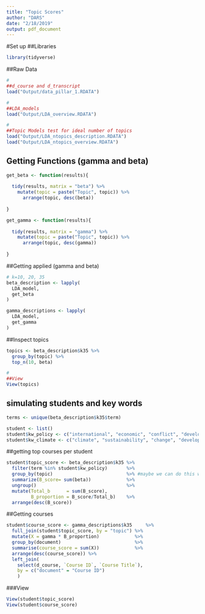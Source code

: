 ```yaml
---
title: "Topic Scores"
author: "DARS"
date: "2/18/2019"
output: pdf_document
---
```

#Set up
##Libraries
```r
library(tidyverse)
```
##Raw Data
```r
#
##d_course and d_transcript
load("Output/data_pillar_1.RDATA")

#
##LDA_models
load("Output/LDA_overview.RDATA")

#
##Topic Models test for ideal number of topics
load("Output/LDA_ntopics_description.RDATA")
load("Output/LDA_ntopics_overview.RDATA")

```

## Getting Functions (gamma and beta) 
```r
get_beta <- function(results){
  
  tidy(results, matrix = "beta") %>%
    mutate(topic = paste("Topic", topic)) %>%
      arrange(topic, desc(beta))
  
}

get_gamma <- function(results){
  
  tidy(results, matrix = "gamma") %>%
    mutate(topic = paste("Topic", topic)) %>%
      arrange(topic, desc(gamma))
  
}

```

##Getting applied (gamma and beta) 
```r
# k=10, 20, 35
beta_description <- lapply(
  LDA_model,
  get_beta
)

gamma_descriptions <- lapply(
  LDA_model,
  get_gamma
)

```
##Inspect topics
```r
topics <- beta_description$k35 %>%
  group_by(topic) %>%
  top_n(10, beta)

#
##View
View(topics)

```
## simulating students and key words
```r
terms <- unique(beta_description$k35$term)

student <- list()
student$kw_policy <- c("international", "economic", "conflict", "develop", "policy", "war") #sample(terms, 5)
student$kw_climate <- c("climate", "sustainability", "change", "development", "develop","sustain", "sustainable") #sample(terms, 5)
```

##getting top courses per student
```r
student$topic_score <- beta_description$k35 %>%
  filter(term %in% student$kw_policy)       %>%
  group_by(topic)                           %>% #maybe we can do this with transcripts afterwards
  summarize(B_score= sum(beta))             %>%
  ungroup()                                 %>%
  mutate(Total_b      = sum(B_score),
         B_proportion = B_score/Total_b)    %>%
  arrange(desc(B_score))

```

##Getting courses
```r

student$course_score <- gamma_descriptions$k35     %>%
  full_join(student$topic_score, by = "topic") %>%
  mutate(X = gamma * B_proportion)             %>%
  group_by(document)                           %>%
  summarise(course_score = sum(X))             %>%
  arrange(desc(course_score)) %>%
  left_join(
    select(d_course, `Course ID`, `Course Title`),
    by = c("document" = "Course ID")
    )
```
###View
```r
View(student$topic_score)
View(student$course_score)
```



